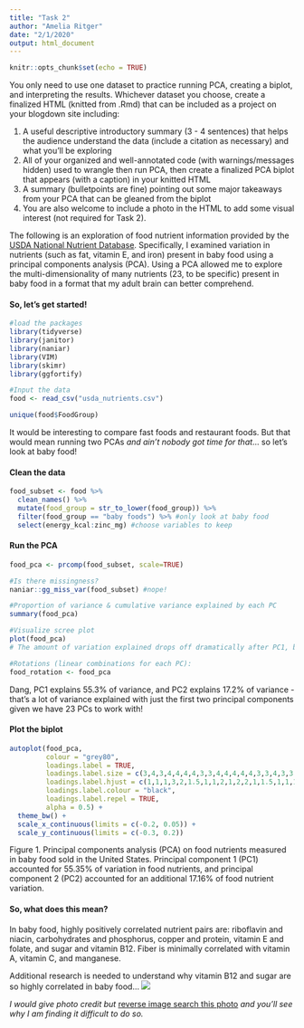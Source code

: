 ```yaml
---
title: "Task 2"
author: "Amelia Ritger"
date: "2/1/2020"
output: html_document
---
```


```r
knitr::opts_chunk$set(echo = TRUE)
```

You only need to use one dataset to practice running PCA, creating a biplot, and interpreting the results. Whichever dataset you choose, create a finalized HTML (knitted from .Rmd) that can be included as a project on your blogdown site including: 

1. A useful descriptive introductory summary (3 - 4 sentences) that helps the audience understand the data (include a citation as necessary) and what you’ll be exploring
2. All of your organized and well-annotated code (with warnings/messages hidden) used to wrangle then run PCA, then create a finalized PCA biplot that appears (with a caption) in your knitted HTML
3. A summary (bulletpoints are fine) pointing out some major takeaways from your PCA that can be gleaned from the biplot
4. You are also welcome to include a photo in the HTML to add some visual interest (not required for Task 2). 

The following is an exploration of food nutrient information provided by the [USDA National Nutrient Database](https://fdc.nal.usda.gov/index.html). Specifically, I examined variation in nutrients (such as fat, vitamin E, and iron) present in baby food using a principal components analysis (PCA). Using a PCA allowed me to explore the multi-dimensionality of many nutrients (23, to be specific) present in baby food in a format that my adult brain can better comprehend.

#### So, let's get started!
```r
#load the packages
library(tidyverse)
library(janitor)
library(naniar)
library(VIM)
library(skimr)
library(ggfortify)

#Input the data
food <- read_csv("usda_nutrients.csv")

unique(food$FoodGroup)
```
It would be interesting to compare fast foods and restaurant foods. But that would mean running two PCAs *and ain't nobody got time for that*... so let's look at baby food!

#### Clean the data
```r
food_subset <- food %>% 
  clean_names() %>%
  mutate(food_group = str_to_lower(food_group)) %>%
  filter(food_group == "baby foods") %>% #only look at baby food
  select(energy_kcal:zinc_mg) #choose variables to keep
```

#### Run the PCA
```r
food_pca <- prcomp(food_subset, scale=TRUE)

#Is there missingness?
naniar::gg_miss_var(food_subset) #nope!

#Proportion of variance & cumulative variance explained by each PC
summary(food_pca)

#Visualize scree plot
plot(food_pca)
# The amount of variation explained drops off dramatically after PC1, but even moreso after PC2. 

#Rotations (linear combinations for each PC):
food_rotation <- food_pca
```
Dang, PC1 explains 55.3% of variance, and PC2 explains 17.2% of variance - that's a lot of variance explained with just the first two principal components given we have 23 PCs to work with! 

#### Plot the biplot
```r
autoplot(food_pca,
         colour = "grey80",
         loadings.label = TRUE,
         loadings.label.size = c(3,4,3,4,4,4,4,3,3,4,4,4,4,4,3,3,4,3,3,3,4,3,3),
         loadings.label.hjust = c(1,1,1,3,2,1.5,1,1,2,1,2,2,1,1.5,1,1,1.5,2,0.5,1,1,1,1),
         loadings.label.colour = "black",
         loadings.label.repel = TRUE,
         alpha = 0.5) +
  theme_bw() +
  scale_x_continuous(limits = c(-0.2, 0.05)) +
  scale_y_continuous(limits = c(-0.3, 0.2))
```
Figure 1. Principal components analysis (PCA) on food nutrients measured in baby food sold in the United States. Principal component 1 (PC1) accounted for 55.35% of variation in food nutrients, and principal component 2 (PC2) accounted for an additional 17.16% of food nutrient variation. 

#### So, what does this mean?
In baby food, highly positively correlated nutrient pairs are: riboflavin and niacin, carbohydrates and phosphorus, copper and protein, vitamin E and folate, and sugar and vitamin B12. Fiber is minimally correlated with vitamin A, vitamin C, and manganese.

Additional research is needed to understand why vitamin B12 and sugar are so highly correlated in baby food...
![](babyfood.jpg)

*I would give photo credit but* [reverse image search this photo](https://www.google.com/search?hl=en&tbs=simg:CAQSmQIJx-3mfbuiI98ajQILELCMpwgaYgpgCAMSKKYPjhrmGpMP1xmMGvoPoBrrGr0aly30JZQtli2YLecs-Sv1JYos8iUaMHStVI11lSJzNGPvUVBrMIMIq3Kr3ivGLFItr7LOVU81kuJ7tIPZy3UONscbTBTrNyAEDAsQjq7-CBoKCggIARIEB-zdfQwLEJ3twQkahQEKGgoHdG9kZGxlctqliPYDCwoJL20vMDFiZ3N3ChYKBGJhYnnapYj2AwoKCC9tLzBqbnZwChkKBmVhdGluZ9qliPYDCwoJL20vMDFmNWd4ChwKCWJhYnkgZm9vZNqliPYDCwoJL20vMDNrem1xChYKA2JvedqliPYDCwoJL20vMDFibDd2DA&sxsrf=ACYBGNT8xSjOy0JU32ylq2SJQHQa3rk8mw:1580629655554&q=baby+eating+banana&tbm=isch&sa=X&ved=2ahUKEwiF34-psLLnAhXWqp4KHZUnB4oQwg4oAHoECAcQJw&biw=1060&bih=516) *and you'll see why I am finding it difficult to do so.*